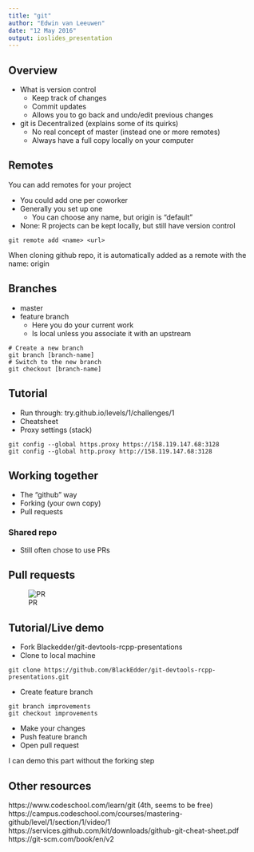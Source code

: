 ```yaml
---
title: "git"
author: "Edwin van Leeuwen"
date: "12 May 2016"
output: ioslides_presentation
---
```


## Overview

- What is version control
    - Keep track of changes
    - Commit updates
    - Allows you to go back and undo/edit previous changes
- git is Decentralized (explains some of its quirks)
    - No real concept of master (instead one or more remotes)
    - Always have a full copy locally on your computer

## Remotes

You can add remotes for your project

- You could add one per coworker
- Generally you set up one
    - You can choose any name, but origin is "default"
- None: R projects can be kept locally, but still have version control

```
git remote add <name> <url>
```

When cloning github repo, it is automatically added as a remote with the name: origin

## Branches

- master
- feature branch 
    - Here you do your current work
    - Is local unless you associate it with an upstream

``` 
# Create a new branch
git branch [branch-name]
# Switch to the new branch
git checkout [branch-name]
```

## Tutorial

- Run through: try.github.io/levels/1/challenges/1
- Cheatsheet
- Proxy settings (stack)

```
git config --global https.proxy https://158.119.147.68:3128
git config --global http.proxy http://158.119.147.68:3128
```

## Working together

- The "github" way
- Forking (your own copy)
- Pull requests

### Shared repo

- Still often chose to use PRs

## Pull requests

![PR](./assets/git-collaboration-4-638.png)

## Tutorial/Live demo

- Fork Blackedder/git-devtools-rcpp-presentations
- Clone to local machine

```
git clone https://github.com/BlackEdder/git-devtools-rcpp-presentations.git
```

- Create feature branch

```
git branch improvements
git checkout improvements
```

- Make your changes
- Push feature branch
- Open pull request

I can demo this part without the forking step

## Other resources

https://www.codeschool.com/learn/git (4th, seems to be free)
https://campus.codeschool.com/courses/mastering-github/level/1/section/1/video/1
https://services.github.com/kit/downloads/github-git-cheat-sheet.pdf
https://git-scm.com/book/en/v2
